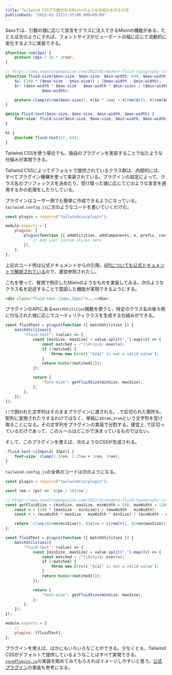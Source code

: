 ```yaml
---
title: Tailwind CSSで引数のあるMixinのような仕組みを作る方法
publishDate: "2022-03-21T17:35:00.000+09:00"
---
```


Sassでは、引数の値に応じて宣言をクラスに注入できるMixinの機能がある。たとえば次のようにすれば、フォントサイズがビューポートの幅に応じて流動的に変化するように実装できる。

```scss
@function rem($px) {
	@return ($px / 16 * 1rem);
}

// https://www.smashingmagazine.com/2022/01/modern-fluid-typography-css-clamp/
@function fluid-size($min-size, $max-size, $min-width: 640, $max-width: 1280) {
	$v: (100 * ($max-size - $min-size)) / ($max-width - $min-width);
	$r: ($min-width * $max-size - $max-width * $min-size) / ($min-width -
				$max-width);

	@return clamp(#{rem($min-size)}, #{$v * 1vw} + #{rem($r)}, #{rem($max-size)});
}

@mixin fluid-text($min-size, $max-size, $min-width, $max-width) {
	font-size: fluid-size($min-size, $max-size, $min-width, $max-width);
}

h1 {
	@include fluid-text(32, 64);
}
```

Tailwind CSSを使う場合でも、独自のプラグインを実装することで似たような仕組みが実現できる。

Tailwind CSSによってデフォルトで提供されているクラス群は、内部的には、すべてプラグイン機構を使って実装されている。プラグインの設定によって、クラス名のプリフィックスを決めたり、受け取った値に応じてどのような宣言を適用するかの処理をしたりしている。

プラグインはユーザー側でも簡単に作成できるようになっている。`tailwind.config.js`に次のようなコードを書いていくだけだ。

```javascript
const plugin = require("tailwindcss/plugin");

module.exports = {
	plugins: [
		plugin(function ({ addUtilities, addComponents, e, prefix, config }) {
			// Add your custom styles here
		}),
	],
};
```

上記のコード例は公式ドキュメントからの引用。[APIについても公式ドキュメントで解説されている](https://tailwindcss.com/docs/plugins)ので、適宜参照されたし。

これを使って、冒頭で例示したMixinのようなものを実装してみる。次のようなクラス名を記述することで意図した機能が実現できるようにする。

```html
<div class="fluid-text-[24px,32px]">...</div>
```

プラグインのAPIにある`matchUtilities`関数を使うと、特定のクラス名の後ろ側に付与された値に応じてユーティリティクラスを生成する仕組みができる。

```javascript
const fluidText = plugin(function ({ matchUtilities }) {
	matchUtilities({
		"fluid-text": (value) => {
			const [minSize, maxSize] = value.split(",").map((v) => {
				const matched = /^(\d+)px$/.exec(v);
				if (!matched) {
					throw new Error(`"${v}" is not a valid value`);
				}
				return Number(matched[1]);
			});

			return {
				"font-size": getFluidSize(minSize, maxSize),
			};
		},
	});
});
```

`[]`で囲われた文字列はそのままプラグインに渡される。`,`で区切られた箇所も、配列に変換されたりするわけではなく、単純に`45rem,2rem`という文字列を受け取ることになる。その文字列をプラグインの実装で分割する。便宜上`,`で区切っているだけであって、このルールはどこかで決まっているものではない。

そして、このプラグインを使えば、次のようなCSSが生成される。

```css
.fluid-text-\[24px\2c 32px\] {
	font-size: clamp(1.5rem, 1.25vw + 1rem, 2rem);
}
```

`tailwind.config.js`の全体のコードは次のようになる。

```javascript
const plugin = require("tailwindcss/plugin");

const rem = (px) => `${px / 16}rem`;

// https://www.smashingmagazine.com/2022/01/modern-fluid-typography-css-clamp/
const getFluidSize = (minSize, maxSize, minWidth = 640, maxWidth = 1280) => {
	const v = (100 * (maxSize - minSize)) / (maxWidth - minWidth);
	const r = (minWidth * maxSize - maxWidth * minSize) / (minWidth - maxWidth);

	return `clamp(${rem(minSize)}, ${v}vw + ${rem(r)}, ${rem(maxSize)})`;
};

const fluidText = plugin(function ({ matchUtilities }) {
	matchUtilities({
		"fluid-text": (value) => {
			const [minSize, maxSize] = value.split(",").map((v) => {
				const matched = /^(\d+)px$/.exec(v);
				if (!matched) {
					throw new Error(`"${v}" is not a valid value`);
				}
				return Number(matched[1]);
			});

			return {
				"font-size": getFluidSize(minSize, maxSize),
			};
		},
	});
});

module.exports = {
	// ...
	plugins: [fluidText],
};
```

プラグインを使えば、ほかにもいろいろなことができる。少なくとも、Tailwind CSSがデフォルトで提供しているようなことはすべて実現できる。[`corePlugins.js`](https://github.com/tailwindlabs/tailwindcss/blob/master/src/corePlugins.js)の実装を眺めてみてもらえればイメージしやすいと思う。[公式プラグイン](https://tailwindcss.com/docs/typography-plugin)の実装も参考になる。
